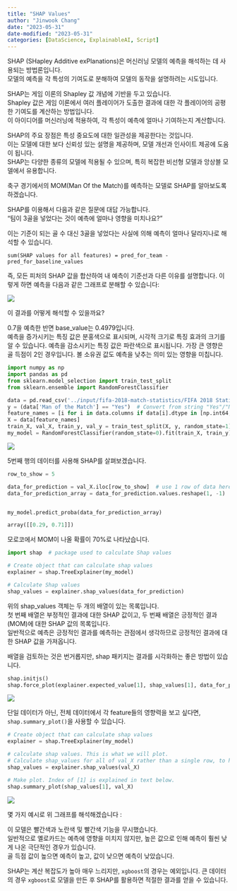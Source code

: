 ```yaml
---
title: "SHAP Values"
author: "Jinwook Chang"
date: "2023-05-31"
date-modified: "2023-05-31"
categories: [DataScience, ExplainableAI, Script]
---
```


SHAP (SHapley Additive exPlanations)은 머신러닝 모델의 예측을 해석하는 데 사용되는 방법론입니다.\
모델의 예측을 각 특성의 기여도로 분해하여 모델의 동작을 설명하려는 시도입니다.

SHAP는 게임 이론의 Shapley 값 개념에 기반을 두고 있습니다.\
Shapley 값은 게임 이론에서 여러 플레이어가 도출한 결과에 대한 각 플레이어의 공평한 기여도를 계산하는 방법입니다.\
이 아이디어를 머신러닝에 적용하여, 각 특성이 예측에 얼마나 기여하는지 계산합니다.

SHAP의 주요 장점은 특성 중요도에 대한 일관성을 제공한다는 것입니다.\
이는 모델에 대한 보다 신뢰성 있는 설명을 제공하며, 모델 개선과 인사이트 제공에 도움이 됩니다.\
SHAP는 다양한 종류의 모델에 적용될 수 있으며, 특히 복잡한 비선형 모델과 앙상블 모델에서 유용합니다.


축구 경기에서의 MOM(Man Of the Match)를 예측하는 모델로 SHAP를 알아보도록 하겠습니다.

SHAP를 이용해서 다음과 같은 질문에 대답 가능합니다.\
"팀이 3골을 넣었다는 것이 예측에 얼마나 영향을 미치나요?"\

이는 기준이 되는 골 수 대신 3골을 넣었다는 사실에 의해 예측이 얼마나 달라지나로 해석할 수 있습니다.

`sum(SHAP values for all features) = pred_for_team - pred_for_baseline_values`

즉, 모든 피처의 SHAP 값을 합산하여 내 예측이 기준선과 다른 이유를 설명합니다. 이렇게 하면 예측을 다음과 같은 그래프로 분해할 수 있습니다:

![](JVD2U7k.png)

이 결과를 어떻게 해석할 수 있을까요?

0.7을 예측한 반면 base_value는 0.4979입니다. \
예측을 증가시키는 특징 값은 분홍색으로 표시되며, 시각적 크기로 특징 효과의 크기를 알 수 있습니다. 예측을 감소시키는 특징 값은 파란색으로 표시됩니다. 가장 큰 영향은 골 득점이 2인 경우입니다. 볼 소유권 값도 예측을 낮추는 의미 있는 영향을 미칩니다.

```python
import numpy as np
import pandas as pd
from sklearn.model_selection import train_test_split
from sklearn.ensemble import RandomForestClassifier

data = pd.read_csv('../input/fifa-2018-match-statistics/FIFA 2018 Statistics.csv')
y = (data['Man of the Match'] == "Yes")  # Convert from string "Yes"/"No" to binary
feature_names = [i for i in data.columns if data[i].dtype in [np.int64, np.int64]]
X = data[feature_names]
train_X, val_X, train_y, val_y = train_test_split(X, y, random_state=1)
my_model = RandomForestClassifier(random_state=0).fit(train_X, train_y)
```

![](data-example.png)

5번째 행의 데이터를 사용해 SHAP를 살펴보겠습니다.

```python
row_to_show = 5

data_for_prediction = val_X.iloc[row_to_show]  # use 1 row of data here. Could use multiple rows if desired
data_for_prediction_array = data_for_prediction.values.reshape(1, -1)


my_model.predict_proba(data_for_prediction_array)
```

```python
array([[0.29, 0.71]])
```

모로코에서 MOM이 나올 확률이 70%로 나타났습니다.


```python
import shap  # package used to calculate Shap values

# Create object that can calculate shap values
explainer = shap.TreeExplainer(my_model)

# Calculate Shap values
shap_values = explainer.shap_values(data_for_prediction)
```

위의 shap_values 객체는 두 개의 배열이 있는 목록입니다. \
첫 번째 배열은 부정적인 결과에 대한 SHAP 값이고, 두 번째 배열은 긍정적인 결과(MOM)에 대한 SHAP 값의 목록입니다. \
일반적으로 예측은 긍정적인 결과를 예측하는 관점에서 생각하므로 긍정적인 결과에 대한 SHAP 값을 가져옵니다.

배열을 검토하는 것은 번거롭지만, shap 패키지는 결과를 시각화하는 좋은 방법이 있습니다.

```python
shap.initjs()
shap.force_plot(explainer.expected_value[1], shap_values[1], data_for_prediction)
```
![](shap-1.png)

단일 데이터가 아닌, 전체 데이터에서 각 feature들의 영향력을 보고 싶다면, `shap.summary_plot()`을 사용할 수 있습니다.

```python
# Create object that can calculate shap values
explainer = shap.TreeExplainer(my_model)

# calculate shap values. This is what we will plot.
# Calculate shap_values for all of val_X rather than a single row, to have more data for plot.
shap_values = explainer.shap_values(val_X)

# Make plot. Index of [1] is explained in text below.
shap.summary_plot(shap_values[1], val_X)
```

![](shap-summary.png)

몇 가지 예시로 위 그래프를 해석해겠습니다 : 


이 모델은 빨간색과 노란색 및 빨간색 기능을 무시했습니다. \
일반적으로 옐로카드는 예측에 영향을 미치지 않지만, 높은 값으로 인해 예측이 훨씬 낮게 나온 극단적인 경우가 있습니다. \
골 득점 값이 높으면 예측이 높고, 값이 낮으면 예측이 낮았습니다. \

SHAP는 계산 복잡도가 높아 매우 느리지만, `xgboost`의 경우는 예외입니다. 큰 데이터의 경우 `xgboost`로 모델을 만든 후 SHAP를 활용하면 적절한 결과를 얻을 수 있습니다.





